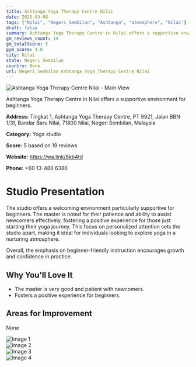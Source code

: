 ```yaml
---
title: Ashtanga Yoga Therapy Centre Nilai
date: 2025-03-08
tags: ["Nilai", "Negeri Sembilan", "Ashtanga", "atmosphere", "Nilai"]  
draft: false
summary: Ashtanga Yoga Therapy Centre in Nilai offers a supportive environment for beginners.
gm_reviews_count: 19
gm_totalScore: 5
gym_score: 4.0
city: Nilai
state: Negeri Sembilan
country: None
url: Negeri_Sembilan_Ashtanga_Yoga_Therapy_Centre_Nilai
---
```


<div className="aspect-[16/9] relative my-8">
  <img 
    src="https://lh5.googleusercontent.com/p/AF1QipNpM1rIKSfEFyloh5OA6QhJqZQf09oBIKXc63Nm=w1920-h1080-k-no"
    alt="Ashtanga Yoga Therapy Centre Nilai - Main View"
    className="object-cover absolute inset-0 w-full h-full rounded-lg"
  />
</div>

Ashtanga Yoga Therapy Centre in Nilai offers a supportive environment for beginners.

**Address:** Tingkat 1, Ashtanga Yoga Therapy Centre, PT 9921, Jalan BBN 1/3f, Bandar Baru Nilai, 71800 Nilai, Negeri Sembilan, Malaysia

**Category:** Yoga studio

**Score:** 5 based on 19 reviews

**Website:** https://wa.link/8kb4td

**Phone:** +60 13-488 6386

# Studio Presentation

The studio offers a welcoming environment particularly supportive for beginners. The master is noted for their patience and ability to assist newcomers effectively, fostering a positive experience for those just starting their yoga journey. This focus on personalized attention sets the studio apart, making it ideal for individuals looking to explore yoga in a nurturing atmosphere.

Overall, the emphasis on beginner-friendly instruction encourages growth and confidence in practice.

## Why You'll Love It

- The master is very good and patient with newcomers.
- Fosters a positive experience for beginners.

## Areas for Improvement

None

<div className="grid grid-cols-1 xl:grid-cols-2 gap-4 my-8">
<div className="aspect-[4/3] relative"><img src="https://lh3.googleusercontent.com/p/AF1QipOrvYWZbQ-hejoll-pwdEqrOG6_iz1JeKXEVBBR=w1920-h1080-k-no" alt="Image 1" className="object-cover absolute inset-0 w-full h-full rounded-lg" /></div>
<div className="aspect-[4/3] relative"><img src="https://lh5.googleusercontent.com/p/AF1QipM4trrInq8JfhAmTXVRS8GJBvoSUH21flx85LM4=w1920-h1080-k-no" alt="Image 2" className="object-cover absolute inset-0 w-full h-full rounded-lg" /></div>
<div className="aspect-[4/3] relative"><img src="https://lh5.googleusercontent.com/p/AF1QipOdmRskM7GOqx6SozyyDt5hPOJVzCqKjH6OPXlN=w1920-h1080-k-no" alt="Image 3" className="object-cover absolute inset-0 w-full h-full rounded-lg" /></div>
<div className="aspect-[4/3] relative"><img src="https://lh5.googleusercontent.com/p/AF1QipORHsiKgdEsnb3X83GCAMrt15Xrb2xL7FvafnZJ=w1920-h1080-k-no" alt="Image 4" className="object-cover absolute inset-0 w-full h-full rounded-lg" /></div>
</div>